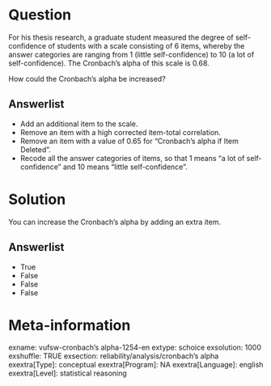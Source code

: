 Question
========
For his thesis research, a graduate student measured the degree of
self-confidence of students with a scale consisting of 6 items, whereby
the answer categories are ranging from 1 (little self-confidence) to 10
(a lot of self-confidence). The Cronbach's alpha of this scale is
0.68.  
  
How could the Cronbach's alpha be increased?

Answerlist
----------
* Add an additional item to the scale.
* Remove an item with a high corrected item-total correlation.
* Remove an item with a value of 0.65 for "Cronbach's alpha if Item
  Deleted".
* Recode all the answer categories of items, so that 1 means "a lot of
  self-confidence" and 10 means "little self-confidence".

Solution
========





You can increase the Cronbach's alpha by adding an extra item.

Answerlist
----------
* True
* False
* False
* False

Meta-information
================
exname: vufsw-cronbach's alpha-1254-en
extype: schoice
exsolution: 1000
exshuffle: TRUE
exsection: reliability/analysis/cronbach's alpha
exextra[Type]: conceptual
exextra[Program]: NA
exextra[Language]: english
exextra[Level]: statistical reasoning

